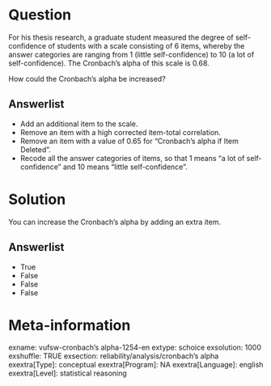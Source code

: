 Question
========
For his thesis research, a graduate student measured the degree of
self-confidence of students with a scale consisting of 6 items, whereby
the answer categories are ranging from 1 (little self-confidence) to 10
(a lot of self-confidence). The Cronbach's alpha of this scale is
0.68.  
  
How could the Cronbach's alpha be increased?

Answerlist
----------
* Add an additional item to the scale.
* Remove an item with a high corrected item-total correlation.
* Remove an item with a value of 0.65 for "Cronbach's alpha if Item
  Deleted".
* Recode all the answer categories of items, so that 1 means "a lot of
  self-confidence" and 10 means "little self-confidence".

Solution
========





You can increase the Cronbach's alpha by adding an extra item.

Answerlist
----------
* True
* False
* False
* False

Meta-information
================
exname: vufsw-cronbach's alpha-1254-en
extype: schoice
exsolution: 1000
exshuffle: TRUE
exsection: reliability/analysis/cronbach's alpha
exextra[Type]: conceptual
exextra[Program]: NA
exextra[Language]: english
exextra[Level]: statistical reasoning

